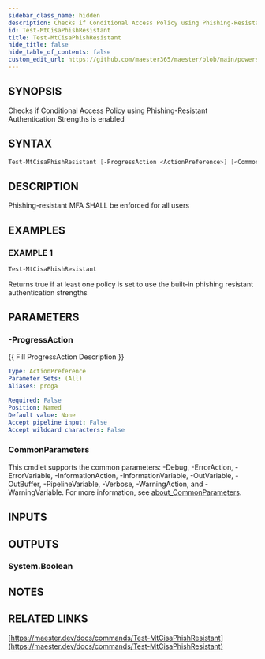 ```yaml
---
sidebar_class_name: hidden
description: Checks if Conditional Access Policy using Phishing-Resistant Authentication Strengths is enabled
id: Test-MtCisaPhishResistant
title: Test-MtCisaPhishResistant
hide_title: false
hide_table_of_contents: false
custom_edit_url: https://github.com/maester365/maester/blob/main/powershell/public/Test-MtCisaPhishResistant.ps1
---
```


## SYNOPSIS

Checks if Conditional Access Policy using Phishing-Resistant Authentication Strengths is enabled

## SYNTAX

```powershell
Test-MtCisaPhishResistant [-ProgressAction <ActionPreference>] [<CommonParameters>]
```

## DESCRIPTION

Phishing-resistant MFA SHALL be enforced for all users

## EXAMPLES

### EXAMPLE 1

```powershell
Test-MtCisaPhishResistant
```

Returns true if at least one policy is set to use the built-in phishing resistant authentication strengths

## PARAMETERS

### -ProgressAction

\{\{ Fill ProgressAction Description \}\}

```yaml
Type: ActionPreference
Parameter Sets: (All)
Aliases: proga

Required: False
Position: Named
Default value: None
Accept pipeline input: False
Accept wildcard characters: False
```

### CommonParameters

This cmdlet supports the common parameters: -Debug, -ErrorAction, -ErrorVariable, -InformationAction, -InformationVariable, -OutVariable, -OutBuffer, -PipelineVariable, -Verbose, -WarningAction, and -WarningVariable. For more information, see [about_CommonParameters](http://go.microsoft.com/fwlink/?LinkID=113216).

## INPUTS

## OUTPUTS

### System.Boolean

## NOTES

## RELATED LINKS

[https://maester.dev/docs/commands/Test-MtCisaPhishResistant](https://maester.dev/docs/commands/Test-MtCisaPhishResistant)

